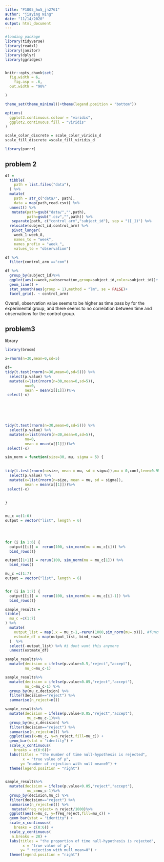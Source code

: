 ```yaml
---
title: "P1805_hw5_jn2761"
author: "jiaying Ning"
date: "11/14/2020"
output: html_document
---
```



```r
#loading package
library(tidyverse)
library(readxl)
library(janitor)
library(dplyr)
library(ggridges)


knitr::opts_chunk$set(
  fig.width = 6,
    fig.asp = .6,
  out.width = "90%"

)

theme_set(theme_minimal()+theme(legend.position = "bottom"))

options(
  ggplot2.continuous.colour = "viridis",
  ggplot2.continuous.fill = "viridis"
)

scale_color_discrete = scale_color_viridis_d
scale_fill_discrete =scale_fill_viridis_d
```

```r
library(purrr)
```


## problem 2


```r
df = 
  tibble(
    path = list.files("data"),
  ) %>% 
  mutate(
    path = str_c("data/", path),
    data = map(path,read.csv)) %>%
  unnest() %>% 
   mutate(path=gsub("data/","",path),
          path=gsub(".csv","",path)) %>%
   separate(path, c("control_arm","subject_id"), sep = "([_])") %>%
  relocate(subject_id,control_arm) %>%
   pivot_longer(
    week_1:week_8,
    names_to = "week", 
    names_prefix = "week_",
    values_to = "observation")


```


```r
df %>%
  filter(control_arm =="con") 
```
```r
df %>%
  group_by(subject_id)%>%
  ggplot(aes(x=week,y=observation,group=subject_id,color=subject_id))+
  geom_line() +
  stat_smooth(aes(group = 1),method = "lm", se = FALSE)+
  facet_grid(. ~ control_arm)
```
Overall, observation value seems to be higher as time pass by for the experimental group, and there seems to no correlation between time and observations for the control group.


## problem3

library
```r
library(broom)

```


```r
x=rnorm(n=30,mean=0,sd=5)

df=
tidy(t.test(rnorm(n=30,mean=0,sd=5))) %>%
  select(p.value) %>%
  mutate(x=list(rnorm(n=30,mean=0,sd=5)),
         mu=0,
         mean = mean(x[[1]]))%>%
 select(-x)




  

```

```r
tidy(t.test(rnorm(n=30,mean=0,sd=5))) %>%
  select(p.value) %>%
  mutate(x=list(rnorm(n=30,mean=0,sd=5)),
         mu=0,
         mean = mean(x[[1]]))%>%
 select(-x)
```




```r


sim_norm = function(size=30, mu, sigma = 5) {
  
  
tidy(t.test(rnorm(n=size, mean = mu, sd = sigma)),mu = 0,conf,leve=0.95,alternative="two.sided") %>%
  select(p.value) %>%
  mutate(x=list(rnorm(n=size, mean = mu, sd = sigma)),
         mean = mean(x[[1]]))%>%
 select(-x)
  
  
}



```




```r

mu_c =c(1:6)
output = vector("list", length = 6)




for (i in 1:6) {
  output[[i]] =  rerun(100, sim_norm(mu = mu_c[i])) %>%
  bind_rows()}

```

```r
output[[1+1]] = rerun(100, sim_norm(mu = mu_c[1])) %>%
  bind_rows()

```

```r

mu_c =c(1:7)
output = vector("list", length = 6)


for (i in 1:7) {
  output[[i]] =  rerun(100, sim_norm(mu = mu_c[i]-1)) %>%
  bind_rows()}

```




```r


sample_results = 
tibble(
  mu_c =c(1:7)
) %>%
  mutate(
    output_list = map(.x = mu_c-1,~rerun(1000,sim_norm(mu=.x))), #function inside of a function #rerun a 100 times
    estmate_df = map(output_list, bind_rows)
  )  %>%
  select(-output_list) %>% #i dont want this anymore 
  unnest(estmate_df) 

```

```r
sample_results%>%
  mutate(decision = ifelse(p.value<0.5,"reject","accept"),
         mu_c=mu_c-1)
```

```r
sample_results%>%
  mutate(decision = ifelse(p.value<0.05,"reject","accept"),
         mu_c=mu_c-1) %>%
  group_by(mu_c,decision) %>%
  filter(decision=="reject") %>%
  summarise(n_reject=n()) 

```

```r
sample_results%>%
  mutate(decision = ifelse(p.value<0.05,"reject","accept"),
          mu_c=mu_c-1)%>%
  group_by(mu_c,decision) %>%
  filter(decision=="reject") %>%
  summarise(n_reject=n()) %>%
  ggplot(aes(x=mu_c, y=n_reject,fill=mu_c)) + 
  geom_bar(stat = "identity") +
  scale_x_continuous(
    breaks = c(0:6))+ 
  labs(titles = "the number of time null-hypothesis is rejected",
        x = "true value of μ",
       y= "number of rejection with null mean=0") +
  theme(legend.position = "right")
  

```


```r
sample_results%>%
  mutate(decision = ifelse(p.value<0.05,"reject","accept"),
          mu_c=mu_c-1)%>%
  group_by(decision,mu_c) %>%
  filter(decision=="reject") %>%
  summarise(n_reject=n()) %>%
   mutate(freq_reject= n_reject/1000)%>%
  ggplot(aes(x=mu_c, y=freq_reject,fill=mu_c)) + 
  geom_bar(stat = "identity") +
  scale_x_continuous(
    breaks = c(0:6)) +
  scale_y_continuous(
   n.breaks = 20) +
  labs(titles = "the proportion of time null-hypothesis is rejected",
        x = "true value of μ",
       y= " rejection with null mean=0") +
  theme(legend.position = "right")



  
```

 



